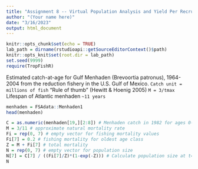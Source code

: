 ```yaml
---
title: "Assignment 8 -- Virtual Population Analysis and Yield Per Recruit"
author: "(Your name here)"
date: "3/16/2023"
output: html_document
---
```


```r
knitr::opts_chunk$set(echo = TRUE)
lab_path = dirname(rstudioapi::getSourceEditorContext()$path)
knitr::opts_knit$set(root.dir = lab_path)
set.seed(9999)
require(TropFishR)
```

Estimated catch-at-age for Gulf Menhaden (Brevoortia patronus), 1964-2004 from the reduction
fishery in the U.S. Gulf of Mexico. `Catch unit = millions of fish`
“Rule of thumb” (Hewitt & Hoenig 2005) `M = 3/tmax`
Lifespan of Atlantic menhaden `~11 years`
```r
menhaden = FSAdata::Menhaden1
head(menhaden)
```

```r
C = as.numeric(menhaden[19,][2:8]) # Menhaden catch in 1982 for ages 0-6
M = 3/11 # approximate natural mortality rate
Fi = rep(0, 7) # empty vector for fishing mortality values
Fi[7] = 0.2 # fishing mortality for oldest age class
Z = M + Fi[7] # total mortality
N = rep(0, 7) # empty vector for population size
N[7] = C[7] / ((Fi[7]/Z)*(1-exp(-Z))) # Calculate population size at t=6
N
```

